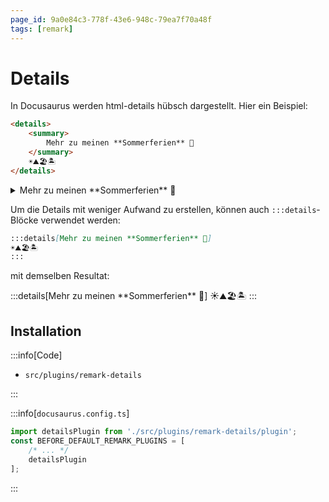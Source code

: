 ```yaml
---
page_id: 9a0e84c3-778f-43e6-948c-79ea7f70a48f
tags: [remark]
---
```


# Details

In Docusaurus werden html-details hübsch dargestellt. Hier ein Beispiel:

```md
<details>
    <summary>
        Mehr zu meinen **Sommerferien** 🍹
    </summary>
    ☀️⛰️🏖️🏝️
</details>
```
<BrowserWindow>
<details>
    <summary>
        Mehr zu meinen **Sommerferien** 🍹
    </summary>
    ☀️⛰️🏖️🏝️
</details>
</BrowserWindow>

Um die Details mit weniger Aufwand zu erstellen, können auch `:::details`-Blöcke verwendet werden:

```md
:::details[Mehr zu meinen **Sommerferien** 🍹]
☀️⛰️🏖️🏝️
:::
```
mit demselben Resultat:

<BrowserWindow>
:::details[Mehr zu meinen **Sommerferien** 🍹]
☀️⛰️🏖️🏝️
:::
</BrowserWindow>


## Installation

:::info[Code]
- `src/plugins/remark-details`

:::


:::info[`docusaurus.config.ts`]

```ts
import detailsPlugin from './src/plugins/remark-details/plugin';
const BEFORE_DEFAULT_REMARK_PLUGINS = [
    /* ... */
    detailsPlugin
];

```
:::
